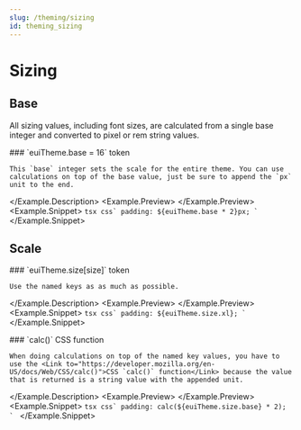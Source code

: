 ```yaml
---
slug: /theming/sizing
id: theming_sizing
---
```



# Sizing


## Base

All sizing values, including font sizes, are calculated from a single base integer and converted to pixel or rem string values.

<Example>
  <Example.Description>
    ### `euiTheme.base = 16` <Badge color="hollow">token</Badge>

    This `base` integer sets the scale for the entire theme. You can use calculations on top of the base value, just be sure to append the `px` unit to the end.
  </Example.Description>
  <Example.Preview>
    <BasePreview />
  </Example.Preview>
  <Example.Snippet>
    ```tsx
    css`
      padding: ${euiTheme.base * 2}px;
    `
    ```
  </Example.Snippet>
</Example>

## Scale

<Example>
  <Example.Description>
    ### `euiTheme.size[size]` token

    Use the named keys as as much as possible.
  </Example.Description>
  <Example.Preview>
    <SizePreview />
  </Example.Preview>
  <Example.Snippet>
    ```tsx
    css`
      padding: ${euiTheme.size.xl};
    `
    ```
  </Example.Snippet>
</Example>

<Example>
  <Example.Description>
    ### `calc()` <Badge color="accent">CSS function</Badge>

    When doing calculations on top of the named key values, you have to use the <Link to="https://developer.mozilla.org/en-US/docs/Web/CSS/calc()">CSS `calc()` function</Link> because the value that is returned is a string value with the appended unit.
  </Example.Description>
  <Example.Preview>
    <CalcPreview />
  </Example.Preview>
  <Example.Snippet>
    ```tsx
    css`
      padding: calc(${euiTheme.size.base} * 2);
    `
    ```
  </Example.Snippet>
</Example>

<EuiSpacer />
<SizesTable />

